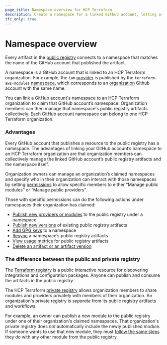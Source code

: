 ```yaml
---
page_title: Namespace overview for HCP Terraform
description: Create a namespace for a linked Github account, letting organization members collectively manage that account’s public registry artifacts.
tfc_only: true
---
```


#  Namespace overview

Every artifact in the [public registry](https://registry.terraform.io/) connects to a namespace that matches the name of the GitHub account that published the artifact.

A namespace is a GitHub account that is linked to an HCP Terraform organization. For example, the `iam` [provider](https://registry.terraform.io/modules/terraform-aws-modules/iam/aws/latest) is published by the `terraform-aws-modules` [namespace](https://registry.terraform.io/namespaces/terraform-aws-modules), which corresponds to an [organization](https://docs.github.com/en/organizations/collaborating-with-groups-in-organizations/about-organizations) Github account with the same name.

You can link a GitHub account's namespace to an HCP Terraform organization to claim that GitHub account’s namespace. Organization members can then manage that namespace's public registry artifacts collectively. Each GitHub account namespace can belong to one HCP Terraform organization.

### Advantages

Every GitHub account that publishes a resource to the public registry has a namespace. The advantages of linking your GitHub account’s namespace to an HCP Terraform organization are that organization members can collectively manage the linked GitHub account’s public registry artifacts and the namespace itself.

Organization owners can manage an organization’s claimed namespaces and specify who in their organization can interact with those namespaces by setting [permissions](#heading=h.bxeru2g914l6) to allow specific members to either “Manage public modules” or “Manage public providers”.

Those with specific permissions can do the following actions under namespaces their organization has claimed:

* [Publish new providers or modules](#heading=h.waiddmuy1pvg) to the public registry under a namespace
* [Publish new versions](#heading=h.cpt7q52jvpxy) of existing public registry artifacts
* [Add GPG keys](#heading=h.bwsf3j1yygbu) to a namespace
* [Resync](#heading=h.bakie0ub9gwi) a namespace’s public registry artifacts
* [View usage metrics](#heading=h.i1bafzjfhlyq) for public registry artifacts
* [Delete an artifact or an artifact version](#heading=h.mnusggg8fgz7)

### The difference between the public and private registry

The [Terraform registry](https://registry.terraform.io/) is a public interactive resource for discovering integrations and configuration packages. Anyone can publish and consume the artifacts in the public registry.

The HCP Terraform [private registry](https://developer.hashicorp.com/terraform/cloud-docs/registry) allows organization members to share modules and providers privately with members of their organization. An organization's private registry is *separate* from its public registry artifacts and workflows.

For example, an owner can publish a new module to the public registry under one of their organization's claimed namespaces. That organization's private registry does *not* automatically include the newly published module. If someone wants to use that new module, they must [follow the same steps](https://developer.hashicorp.com/terraform/cloud-docs/registry/add) they do with any other module from the public registry.
